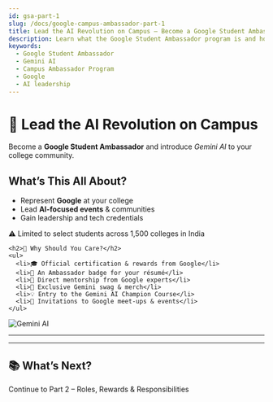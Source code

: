```yaml
---
id: gsa-part-1
slug: /docs/google-campus-ambassador-part-1
title: Lead the AI Revolution on Campus – Become a Google Student Ambassador
description: Learn what the Google Student Ambassador program is and how you can lead the Gemini AI revolution on your campus.
keywords:
  - Google Student Ambassador
  - Gemini AI
  - Campus Ambassador Program
  - Google
  - AI leadership
---
```



# 🚀 Lead the AI Revolution on Campus

Become a **Google Student Ambassador** and introduce *Gemini AI* to your college community.

<div className="my-6 grid gap-4 md:grid-cols-2">
  <div className="space-y-4 prose prose-indigo dark:prose-invert">
    <h2 className="!mt-0">What’s This All About?</h2>
    <ul>
      <li>Represent <strong>Google</strong> at your college</li>
      <li>Lead <strong>AI-focused events</strong> & communities</li>
      <li>Gain leadership and tech credentials</li>
    </ul>
    <p className="text-sm text-red-600 font-semibold">⚠️ Limited to select students across 1,500 colleges in India</p>

    <h2>👑 Why Should You Care?</h2>
    <ul>
      <li>🎓 Official certification & rewards from Google</li>
      <li>🏅 An Ambassador badge for your résumé</li>
      <li>🤝 Direct mentorship from Google experts</li>
      <li>🧢 Exclusive Gemini swag & merch</li>
      <li>💡 Entry to the Gemini AI Champion Course</li>
      <li>🎤 Invitations to Google meet-ups & events</li>
    </ul>
  </div>
  <div className="flex items-center justify-center">
    <img src="https://static1.makeuseofimages.com/wordpress/wp-content/uploads/2023/12/google-gemini-ai-logo-on-color-swirl-background.jpg" alt="Gemini AI" className="rounded-xl shadow-lg w-full max-w-xs md:max-w-sm" />
  </div>
</div>

<hr className="my-8 border-gray-300" />

<div className="text-center">
  <a
    href="https://event.recodehive.com/gemini"
    target="_blank"
    rel="noopener"
    className="inline-block bg-indigo-600 hover:bg-indigo-700 text-white font-semibold px-8 py-3 rounded-lg shadow-lg transition-colors"
  >
 
  </a>
</div>

<hr className="my-8 border-gray-300" />

## 📚 What’s Next?

Continue to Part 2 – Roles, Rewards & Responsibilities